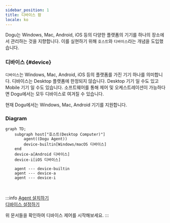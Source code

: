 ```yaml
---
sidebar_position: 1
title: 디바이스 팜
locale: ko
---
```



Dogu는 Windows, Mac, Android, iOS 등의 다양한 플랫폼의 기기를 하나의 장소에서 관리하는 것을 지향합니다.
이를 실현하기 위해 `호스트`와 `디바이스`라는 개념을 도입했습니다.

### 디바이스 {#device}

`디바이스`는 Windows, Mac, Android, iOS 등의 플랫폼를 가진 기기 하나를 의미합니다. 디바이스는 Desktop 플랫폼에 한정되지 않습니다. Desktop 기기 일 수도 있고 Mobile 기기 일 수도 있습니다.
소프트웨어를 통해 제어 및 오케스트레이션이 가능하다면 Dogu에서는 모두 디바이스로 여겨질 수 있습니다.

현재 Dogu에서는 Windows, Mac, Android 기기를 지원합니다.

<HostAndAgent />

### Diagram

```mermaid
graph TD;
    subgraph host["호스트(Desktop Computer)"]
        agent((Dogu Agent))
        device-builtin[Windows/macOS 디바이스]
    end
    device-a[Android 디바이스]
    device-i[iOS 디바이스]

    agent --- device-builtin
    agent --- device-a
    agent --- device-i

```

<br />

:::info
[Agent 설치하기](host)  
[디바이스 설정하기](device/settings)

위 문서들을 확인하여 디바이스 제어를 시작해보세요.
:::
